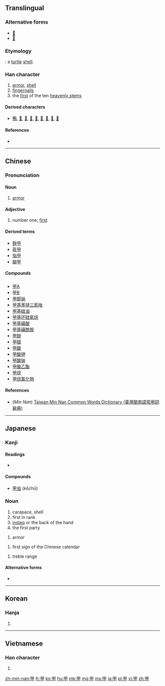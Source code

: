 {{also|田|申|由}}
==Translingual==

===Alternative forms===
* [[𠇚]]
* [[𡴌]]

===Etymology===
{{Han etyl}}
{{liushu|p}}: a [[turtle]] [[shell]].

===Han character===
{{Han char|rn=102|rad=田|as=00|sn=5|four=6050<sub>0</sub>|canj=田中 (WL)|ids=⿻[[囗]][[十]]}}

# [[armor]], [[shell]]
# [[fingernail]]s
# the [[first]] of the ten [[heavenly stem]]s

====Derived characters====
* [[鴨]], [[𨸺]], [[𩂘]], [[𩚲]], [[𩲳]], [[𤳵]], [[𩿼]], [[𪀋]], [[𪀌]]

====References====
* {{Han ref|kx=0758.010|dkj=21725|dj=1167.030|hdz=42525.010|uh=7532|ud=30002|bh=A5D2|bd=42450}}

----

==Chinese==
{{zh-forms}}

===Pronunciation===
{{zh-pron
|m=jiǎ,shèng,tián,yìng
|c=gaap3
|h=
|mn=kah/kap
|mn_note=kah - vernacular, kap - literary
|w=
|mc=y
|oc=y
|ma=Zh-jia.ogg
|cat=n,a
}}

====Noun====
{{zh-noun|ts|rs=田00}}

# [[armor]]

====Adjective====
{{zh-adj|ts|rs=田00}}

# number one; [[first]]

====Derived terms====
* [[鎧甲]]
* [[盔甲]]
* [[指甲]]
* [[腳甲]]

=====Compounds=====
* [[甲A]]
* [[甲B]]
* [[甲醇钠]]
* [[甲基苯骈三氮唑]]
* [[甲基硅油]]
* [[甲基环硅氧烷]]
* [[甲基磺酸]]
* [[甲基磺酰胺]]
* [[甲醚]]
* [[甲醛]]
* [[甲酸]]
* [[甲酸钾]]
* [[甲酸钠]]
* [[甲酸乙酯]]
* [[甲烷]]
* [[甲烷氯化物]]

====References====
*(''Min Nan'') [http://twblg.dict.edu.tw/holodict_new/result_detail.jsp?n_no=1857&curpage=1&sample=%E7%94%B2&radiobutton=1&querytarget=1&limit=20&pagenum=2&rowcount=37 Taiwan Min Nan Common Words Dictionary (臺灣閩南語常用詞辭典)]

----

==Japanese==

===Kanji===
{{ja-kanji|grade=c|rs=田00}}

====Readings====
* {{ja-readings|goon=[[きょう]] (kyō)|kanon=[[こう]] (kō)|kanyoon=[[かん]] (kan)|kun=[[よろい]] (yoroi), [[つめ]] (tsume), [[きのえ]] (kinoe)|nanori=}}

====Compounds====
* [[甲虫]] (kōchū)

===Noun===
{{ja-noun|こう}} 

# carapace, shell
# first in rank
# [[instep]] or the back of the hand
# the first party 

{{ja-noun|よろい}} 

# armor 

{{ja-noun|きのえ}} 

# first sign of the Chinese calendar

{{ja-noun|かん}} 

# treble range

====Alternative forms====
* {{l|ja|鎧}}

----

==Korean==

===Hanja===
{{ko-hanja|hangeul=갑|eumhun=|rv=gap|mr=kap|y=kap}}

# {{defn|lang=ko|sort=田00}}

----

==Vietnamese==

===Han character===
{{vi-hantu|[[giáp]], [[giẹp]], [[kép]], [[nháp]], [[ráp]]|rs=田00}}

# {{defn|lang=vi|sort=田00}}

[[zh-min-nan:甲]]
[[fr:甲]]
[[ko:甲]]
[[hu:甲]]
[[mk:甲]]
[[mg:甲]]
[[ms:甲]]
[[ja:甲]]
[[pl:甲]]
[[vi:甲]]
[[zh:甲]]